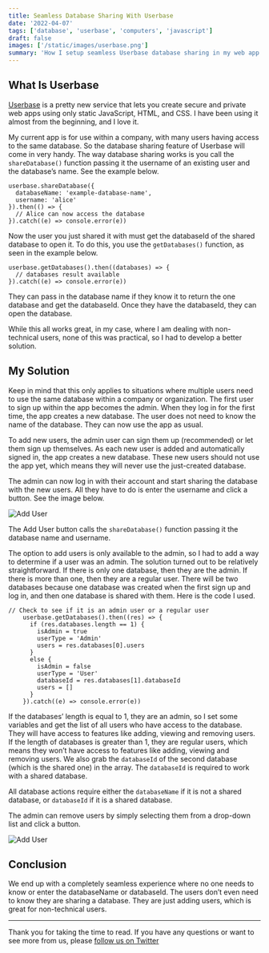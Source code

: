 ```yaml
---
title: Seamless Database Sharing With Userbase
date: '2022-04-07'
tags: ['database', 'userbase', 'computers', 'javascript']
draft: false
images: ['/static/images/userbase.png']
summary: 'How I setup seamless Userbase database sharing in my web app for a company with multiple users.'
---
```


## What Is Userbase

[Userbase](https://userbase.com) is a pretty new service that lets you create secure and private web apps using only static JavaScript, HTML, and CSS.
I have been using it almost from the beginning, and I love it.

My current app is for use within a company, with many users having access to the same database. So the database sharing feature of
Userbase will come in very handy. The way database sharing works is you call the `shareDatabase()` function passing it the username of an
existing user and the database’s name. See the example below.

```js:shareDatabase()
userbase.shareDatabase({
  databaseName: 'example-database-name',
  username: 'alice'
}).then(() => {
  // Alice can now access the database
}).catch((e) => console.error(e))
```

Now the user you just shared it with must get the databaseId of the shared database to open it. To do this, you use the `getDatabases()`
function, as seen in the example below.

```js:getDatabases()
userbase.getDatabases().then((databases) => {
  // databases result available
}).catch((e) => console.error(e))
```

They can pass in the database name if they know it to return the one database and get the databaseId. Once they have the databaseId,
they can open the database.

While this all works great, in my case, where I am dealing with non-technical users, none of this was practical, so I had to develop a
better solution.

## My Solution

Keep in mind that this only applies to situations where multiple users need to use the same database within a company or organization.
The first user to sign up within the app becomes the admin. When they log in for the first time, the app creates a new database.
The user does not need to know the name of the database. They can now use the app as usual.

To add new users, the admin user can sign them up (recommended) or let them sign up themselves. As each new user is added and
automatically signed in, the app creates a new database. These new users should not use the app yet, which means they will never
use the just-created database.

The admin can now log in with their account and start sharing the database with the new users. All they have to do is enter the
username and click a button. See the image below.

![Add User](/static/images/userbase-1.png)

The Add User button calls the `shareDatabase()` function passing it the database name and username.

The option to add users is only available to the admin, so I had to add a way to determine if a user was an admin.
The solution turned out to be relatively straightforward. If there is only one database, then they are the admin.
If there is more than one, then they are a regular user. There will be two databases because one database was created
when the first sign up and log in, and then one database is shared with them. Here is the code I used.

```js:getDatabases()
// Check to see if it is an admin user or a regular user
    userbase.getDatabases().then((res) => {
      if (res.databases.length == 1) {
        isAdmin = true
        userType = 'Admin'
        users = res.databases[0].users
      }
      else {
        isAdmin = false
        userType = 'User'
        databaseId = res.databases[1].databaseId
        users = []
      }
    }).catch((e) => console.error(e))
```

If the databases’ length is equal to 1, they are an admin, so I set some variables and get the list of all users who have
access to the database. They will have access to features like adding, viewing and removing users. If the length of
databases is greater than 1, they are regular users, which means they won’t have access to features like adding, viewing and
removing users. We also grab the `databaseId` of the second database (which is the shared one) in the array. The `databaseId` is
required to work with a shared database.

All database actions require either the `databaseName` if it is not a shared database, or `databaseId` if it is a shared database.

The admin can remove users by simply selecting them from a drop-down list and click a button.

![Add User](/static/images/userbase-2.png)

## Conclusion

We end up with a completely seamless experience where no one needs to know or enter the databaseName or databaseId.
The users don’t even need to know they are sharing a database. They are just adding users, which is great for non-technical users.

---

Thank you for taking the time to read. If you have any questions or want to see more from us, please [follow us on Twitter](https://twitter.com/dermotfl)

